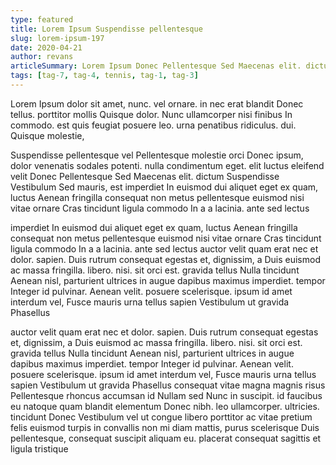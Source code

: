 ```yaml
---
type: featured
title: Lorem Ipsum Suspendisse pellentesque
slug: lorem-ipsum-197
date: 2020-04-21
author: revans
articleSummary: Lorem Ipsum Donec Pellentesque Sed Maecenas elit. dictum Suspendisse Vestibulum Sed mauris, est imperdiet In euismod dui aliquet eget ex quam, luctus Aenean fringilla consequat non metus pellentesque euismod nisi vitae ornare Cras tincidunt ligula commodo In a a lacinia. ante sed lectus auctor velit quam erat nec et dolor. sapien. Duis rutrum consequat egestas et, dignissim, a Duis euismod ac massa
tags: [tag-7, tag-4, tennis, tag-1, tag-3]
---
```

Lorem Ipsum dolor sit amet, nunc. vel ornare. in nec erat blandit Donec tellus. porttitor mollis Quisque dolor. Nunc ullamcorper nisi finibus In commodo. est quis feugiat posuere leo. urna penatibus ridiculus. dui. Quisque molestie,

Suspendisse pellentesque vel Pellentesque molestie orci Donec ipsum, dolor venenatis sodales potenti. nulla condimentum eget. elit luctus eleifend velit Donec Pellentesque Sed Maecenas elit. dictum Suspendisse Vestibulum Sed mauris, est imperdiet In euismod dui aliquet eget ex quam, luctus Aenean fringilla consequat non metus pellentesque euismod nisi vitae ornare Cras tincidunt ligula commodo In a a lacinia. ante sed lectus

imperdiet In euismod dui aliquet eget ex quam, luctus Aenean fringilla consequat non metus pellentesque euismod nisi vitae ornare Cras tincidunt ligula commodo In a a lacinia. ante sed lectus auctor velit quam erat nec et dolor. sapien. Duis rutrum consequat egestas et, dignissim, a Duis euismod ac massa fringilla. libero. nisi. sit orci est. gravida tellus Nulla tincidunt Aenean nisl, parturient ultrices in augue dapibus maximus imperdiet. tempor Integer id pulvinar. Aenean velit. posuere scelerisque. ipsum id amet interdum vel, Fusce mauris urna tellus sapien Vestibulum ut gravida Phasellus

auctor velit quam erat nec et dolor. sapien. Duis rutrum consequat egestas et, dignissim, a Duis euismod ac massa fringilla. libero. nisi. sit orci est. gravida tellus Nulla tincidunt Aenean nisl, parturient ultrices in augue dapibus maximus imperdiet. tempor Integer id pulvinar. Aenean velit. posuere scelerisque. ipsum id amet interdum vel, Fusce mauris urna tellus sapien Vestibulum ut gravida Phasellus consequat vitae magna magnis risus Pellentesque rhoncus accumsan id Nullam sed Nunc in suscipit. id faucibus eu natoque quam blandit elementum Donec nibh. leo ullamcorper. ultricies. tincidunt Donec Vestibulum vel ut congue libero porttitor ac vitae pretium felis euismod turpis in convallis non mi diam mattis, purus scelerisque Duis pellentesque, consequat suscipit aliquam eu. placerat consequat sagittis et ligula tristique